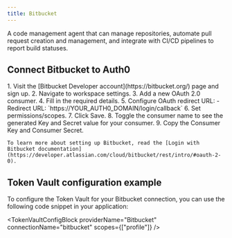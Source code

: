 ```yaml
---
title: Bitbucket
---
```




A code management agent that can manage repositories, automate pull request creation and management, and integrate with CI/CD pipelines to report build statuses.

## Connect Bitbucket to Auth0

<Steps>
  <Step title="Bitbucket setup">
    1. Visit the [Bitbucket Developer account](https://bitbucket.org/) page and sign up.
    2. Navigate to workspace settings.
    3. Add a new OAuth 2.0 consumer.
    4. Fill in the required details.
    5. Configure OAuth redirect URL:
       - Redirect URL: `https://YOUR_AUTH0_DOMAIN/login/callback`
       <FindDomainInfoBlock />
    6. Set permissions/scopes.
    7. Click Save.
    8. Toggle the consumer name to see the generated Key and Secret value for your consumer.
    9. Copy the Consumer Key and Consumer Secret.

    To learn more about setting up Bitbucket, read the [Login with Bitbucket documentation](https://developer.atlassian.com/cloud/bitbucket/rest/intro/#oauth-2-0).
  </Step>
  <Step title="Auth0 setup">
    <Auth0SetupBlock providerName="Bitbucket" scopesName="Attributes" />
  </Step>
</Steps>

<IntegrationInfoBlock providerName="Bitbucket" />

## Token Vault configuration example

To configure the Token Vault for your Bitbucket connection, you can use the following code snippet in your application:

<TokenVaultConfigBlock 
  providerName="Bitbucket"
  connectionName="bitbucket"
  scopes={["profile"]}
/>

<NextStepsBlock />